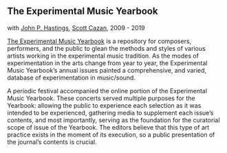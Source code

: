 <Cover
  src="https://payload.cargocollective.com/1/16/541841/8398115/For-A-New-Musical-Masochism-Matador-Oven_Page_01.png"
  alt=""
  caption=""
/>

## The Experimental Music Yearbook
with [John P. Hastings](https://www.johnphastings.org/), [Scott Cazan](https://scottcazan.com/), 2009 - 2019

[The Experimental Music Yearbook](https://experimentalmusicyearbook.com/) is a repository for composers, performers, and the public to glean the methods and styles of various artists working in the experimental music tradition. As the modes of experimentation in the arts change from year to year, the Experimental Music Yearbook’s annual issues painted a comprehensive, and varied, database of experimentation in music/sound.

A periodic festival accompanied the online portion of the Experimental Music Yearbook. These concerts served multiple purposes for the Yearbook: allowing the public to experience each selection as it was intended to be experienced, gathering media to supplement each issue’s contents, and most importantly, serving as the foundation for the curatorial scope of issue of the Yearbook. The editors believe that this type of art practice exists in the moment of its execution, so a public presentation of the journal’s contents is crucial.
